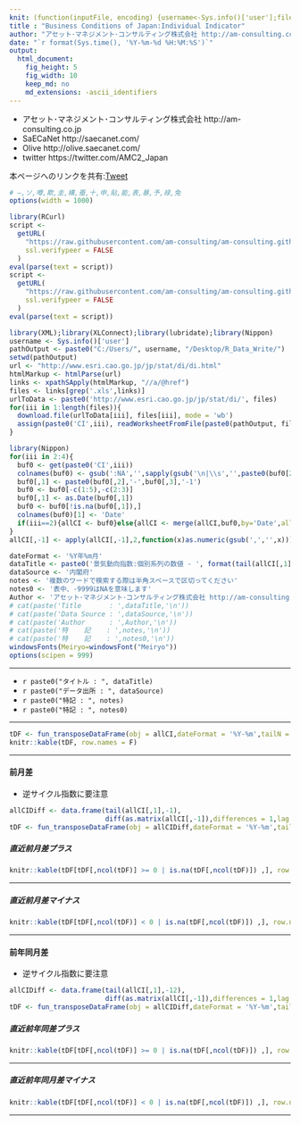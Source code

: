 ```yaml
---
knit: (function(inputFile, encoding) {username<-Sys.info()['user'];fileName<-'defaultPath.csv';pathToFile <-paste0('C:/Users/', username,'/Desktop/pathToCSV/');setwd(pathToFile);buf0<-read.csv(fileName,header = F,skip = 0,stringsAsFactor = F,check.names = F,fileEncoding = 'utf-8');timeStamp<-format(Sys.time(),'%Y%m%d%H%M%S');rmarkdown::render(inputFile, encoding = encoding, output_file = paste0('C:/Users/',username,buf0[2,1],'charts/','am-consulting.co.jp-BusinessConditionsIndividualIndicator.html')) })
title : "Business Conditions of Japan:Individual Indicator"
author: "アセット･マネジメント･コンサルティング株式会社 http://am-consulting.co.jp"
date: "`r format(Sys.time(), '%Y-%m-%d %H:%M:%S')`"
output: 
  html_document:
    fig_height: 5
    fig_width: 10
    keep_md: no
    md_extensions: -ascii_identifiers 
---
```

<link href="http://knowledgevault.saecanet.com/components/rmarkdown-html.css" rel="stylesheet"> 
<style>
.main-container {max-width : 1000px; margin-left : auto; margin-right : auto;}
table{white-space : nowrap;}
td.negative {color : red;}
</style>

<script>
<!-- # Reference http://www.hanselman.com/blog/MakingNegativeNumbersTurnRedUsingCSSAndJavascript.aspx -->
function MakeNegative() {
  TDs = document.getElementsByTagName('td');
  for (var i=0; i<TDs.length; i++) {
    var temp = TDs[i];
    if (temp.firstChild.nodeValue.indexOf('-') == 0) temp.className = "negative";
  }
}
</script>

- アセット･マネジメント･コンサルティング株式会社 http://am-consulting.co.jp
- SaECaNet http://saecanet.com/
- Olive http://olive.saecanet.com/
- twitter https://twitter.com/AMC2_Japan

本ページへのリンクを共有:<a href="https://twitter.com/share" class="twitter-share-button" data-via="AMC2_Japan" data-size="large">Tweet</a> <script>!function(d,s,id){var js,fjs=d.getElementsByTagName(s)[0],p=/^http:/.test(d.location)?'http':'https';if(!d.getElementById(id)){js=d.createElement(s);js.id=id;js.src=p+'://platform.twitter.com/widgets.js';fjs.parentNode.insertBefore(js,fjs);}}(document, 'script', 'twitter-wjs');</script>

```r
# ―,ソ,噂,欺,圭,構,蚕,十,申,貼,能,表,暴,予,禄,兔
options(width = 1000)
```

```r
library(RCurl)
script <-
  getURL(
    "https://raw.githubusercontent.com/am-consulting/am-consulting.github.io/master/R-dygraphsFunction.r",
    ssl.verifypeer = FALSE
  )
eval(parse(text = script))
script <-
  getURL(
    "https://raw.githubusercontent.com/am-consulting/am-consulting.github.io/master/transposeDataFrame.r",
    ssl.verifypeer = FALSE
  )
eval(parse(text = script))
```

```r
library(XML);library(XLConnect);library(lubridate);library(Nippon)
username <- Sys.info()['user']
pathOutput <- paste0("C:/Users/", username, "/Desktop/R_Data_Write/")
setwd(pathOutput)
url <- "http://www.esri.cao.go.jp/jp/stat/di/di.html"
htmlMarkup <- htmlParse(url)
links <- xpathSApply(htmlMarkup, "//a/@href")
files <- links[grep('.xls',links)]
urlToData <- paste0('http://www.esri.cao.go.jp/jp/stat/di/', files)
for(iii in 1:length(files)){
  download.file(urlToData[iii], files[iii], mode = 'wb')
  assign(paste0('CI',iii), readWorksheetFromFile(paste0(pathOutput, files[iii]), sheet = 1, check.names = F, header = F))
}
```

```r
library(Nippon)
for(iii in 2:4){
  buf0 <- get(paste0('CI',iii))
  colnames(buf0) <- gsub(':NA','',sapply(gsub('\n|\\s','',paste0(buf0[2,],':',buf0[4,])),zen2han))
  buf0[,1] <- paste0(buf0[,2],'-',buf0[,3],'-1')
  buf0 <- buf0[-c(1:5),-c(2:3)]
  buf0[,1] <- as.Date(buf0[,1])
  buf0 <- buf0[!is.na(buf0[,1]),]
  colnames(buf0)[1] <- 'Date'
  if(iii==2){allCI <- buf0}else{allCI <- merge(allCI,buf0,by='Date',all=T)}
}
allCI[,-1] <- apply(allCI[,-1],2,function(x)as.numeric(gsub(',','',x)))
```

```r
dateFormat <- '%Y年%m月'
dataTitle <- paste0('景気動向指数:個別系列の数値 - ', format(tail(allCI[,1],1),dateFormat))
dataSource <- '内閣府'
notes <- '複数のワードで検索する際は半角スペースで区切ってください'
notes0 <- '表中、-9999はNAを意味します'
Author <- 'アセット･マネジメント･コンサルティング株式会社 http://am-consulting.co.jp'
# cat(paste('Title       : ',dataTitle,'\n'))
# cat(paste('Data Source : ',dataSource,'\n'))
# cat(paste('Author      : ',Author,'\n'))
# cat(paste('特    記    : ',notes,'\n'))
# cat(paste('特    記    : ',notes0,'\n'))
windowsFonts(Meiryo=windowsFont("Meiryo"))
options(scipen = 999)
```

***

- `r paste0("タイトル : ", dataTitle)`
- `r paste0("データ出所 : ", dataSource)`
- `r paste0("特記 : ", notes)`
- `r paste0("特記 : ", notes0)`

***

```r
tDF <- fun_transposeDataFrame(obj = allCI,dateFormat = '%Y-%m',tailN = 7)
knitr::kable(tDF, row.names = F)
```

***
#### 前月差
- 逆サイクル指数に要注意

```r
allCIDiff <- data.frame(tail(allCI[,1],-1), 
                        diff(as.matrix(allCI[,-1]),differences = 1,lag = 1),check.names = F,stringsAsFactors = F)
tDF <- fun_transposeDataFrame(obj = allCIDiff,dateFormat = '%Y-%m',tailN = 7)
```

##### 直近前月差プラス

```r
knitr::kable(tDF[tDF[,ncol(tDF)] >= 0 | is.na(tDF[,ncol(tDF)]) ,], row.names = F)
```

***

##### 直近前月差マイナス

```r
knitr::kable(tDF[tDF[,ncol(tDF)] < 0 | is.na(tDF[,ncol(tDF)]) ,], row.names = F)
```

***
#### 前年同月差
- 逆サイクル指数に要注意

```r
allCIDiff <- data.frame(tail(allCI[,1],-12), 
                        diff(as.matrix(allCI[,-1]),differences = 1,lag = 12),check.names = F,stringsAsFactors = F)
tDF <- fun_transposeDataFrame(obj = allCIDiff,dateFormat = '%Y-%m',tailN = 7)
```

##### 直近前年同差プラス

```r
knitr::kable(tDF[tDF[,ncol(tDF)] >= 0 | is.na(tDF[,ncol(tDF)]) ,], row.names = F)
```

***

##### 直近前年同月差マイナス

```r
knitr::kable(tDF[tDF[,ncol(tDF)] < 0 | is.na(tDF[,ncol(tDF)]) ,], row.names = F)
```

***
<script>MakeNegative()</script>
<script>
  (function(i,s,o,g,r,a,m){i['GoogleAnalyticsObject']=r;i[r]=i[r]||function(){
  (i[r].q=i[r].q||[]).push(arguments)},i[r].l=1*new Date();a=s.createElement(o),
  m=s.getElementsByTagName(o)[0];a.async=1;a.src=g;m.parentNode.insertBefore(a,m)
  })(window,document,'script','https://www.google-analytics.com/analytics.js','ga');

  ga('create', 'UA-3077339-5', 'auto');
  ga('send', 'pageview');

</script>
